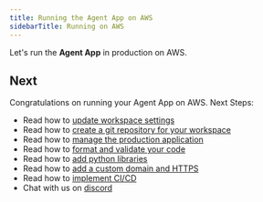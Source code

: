 ```yaml
---
title: Running the Agent App on AWS
sidebarTitle: Running on AWS
---
```


Let's run the **Agent App** in production on AWS.

<Snippet file="aws-setup.mdx" />

<Snippet file="update-prd-secrets.mdx" />

<Snippet file="create-aws-resources.mdx" />

<Snippet file="agent-app-production-streamlit.mdx" />

<Snippet file="agent-app-production-fastapi.mdx" />

<Snippet file="agent-app-update-production.mdx" />

<Snippet file="agent-app-delete-aws-resources.mdx" />

## Next

Congratulations on running your Agent App on AWS. Next Steps:

- Read how to [update workspace settings](/workspaces/how-to/workspace-settings)
- Read how to [create a git repository for your workspace](/workspaces/how-to/git-repo)
- Read how to [manage the production application](/workspaces/how-to/production-app)
- Read how to [format and validate your code](/workspaces/how-to/format-and-validate)
- Read how to [add python libraries](/workspaces/how-to/install)
- Read how to [add a custom domain and HTTPS](/workspaces/how-to/domain-https)
- Read how to [implement CI/CD](/workspaces/how-to/ci-cd)
- Chat with us on [discord](https://discord.gg/4MtYHHrgA8)
